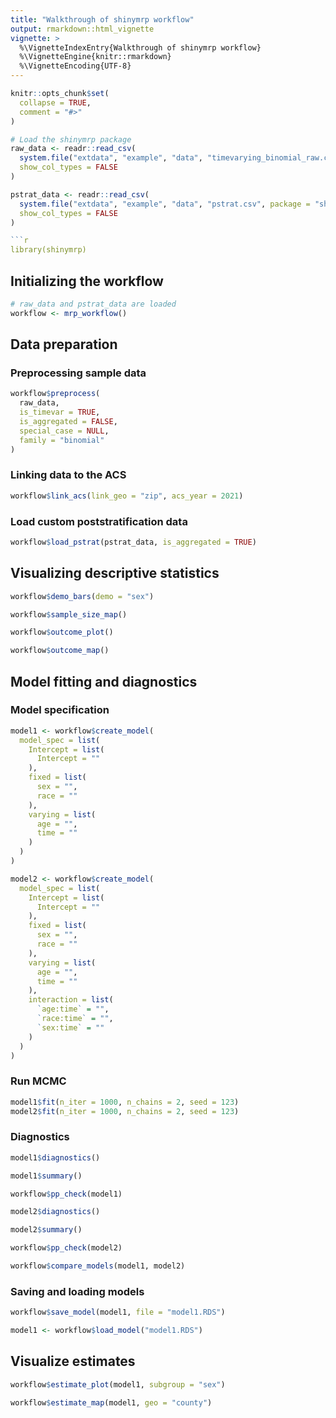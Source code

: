 ```yaml
---
title: "Walkthrough of shinymrp workflow"
output: rmarkdown::html_vignette
vignette: >
  %\VignetteIndexEntry{Walkthrough of shinymrp workflow}
  %\VignetteEngine{knitr::rmarkdown}
  %\VignetteEncoding{UTF-8}
---
```


```r
knitr::opts_chunk$set(
  collapse = TRUE,
  comment = "#>"
)
```

```r
# Load the shinymrp package
raw_data <- readr::read_csv(
  system.file("extdata", "example", "data", "timevarying_binomial_raw.csv", package = "shinymrp"),
  show_col_types = FALSE
)

pstrat_data <- readr::read_csv(
  system.file("extdata", "example", "data", "pstrat.csv", package = "shinymrp"),
  show_col_types = FALSE
)

```r
library(shinymrp)
```

## Initializing the workflow

```r
# raw_data and pstrat_data are loaded
workflow <- mrp_workflow()
```

## Data preparation

### Preprocessing sample data

```r
workflow$preprocess(
  raw_data,
  is_timevar = TRUE,
  is_aggregated = FALSE,
  special_case = NULL,
  family = "binomial"
)
```

### Linking data to the ACS
```r
workflow$link_acs(link_geo = "zip", acs_year = 2021)
```

### Load custom poststratification data
```r
workflow$load_pstrat(pstrat_data, is_aggregated = TRUE)
```

## Visualizing descriptive statistics

```r
workflow$demo_bars(demo = "sex")
```

```r
workflow$sample_size_map()
```

```r
workflow$outcome_plot()
```

```r
workflow$outcome_map()
```

## Model fitting and diagnostics


### Model specification

```r
model1 <- workflow$create_model(
  model_spec = list(
    Intercept = list(
      Intercept = ""
    ),
    fixed = list(
      sex = "",
      race = ""
    ),
    varying = list(
      age = "",
      time = ""
    )
  )
)
```

```r
model2 <- workflow$create_model(
  model_spec = list(
    Intercept = list(
      Intercept = ""
    ),
    fixed = list(
      sex = "",
      race = ""
    ),
    varying = list(
      age = "",
      time = ""
    ),
    interaction = list(
      `age:time` = "",
      `race:time` = "",
      `sex:time` = ""
    )
  )
)
```

### Run MCMC

```r
model1$fit(n_iter = 1000, n_chains = 2, seed = 123)
model2$fit(n_iter = 1000, n_chains = 2, seed = 123)
```

### Diagnostics

```r
model1$diagnostics()
```

```r
model1$summary()
```

```r
workflow$pp_check(model1)
```

```r
model2$diagnostics()
```

```r
model2$summary()
```

```r
workflow$pp_check(model2)
```

```r
workflow$compare_models(model1, model2)
```

### Saving and loading models

```r
workflow$save_model(model1, file = "model1.RDS")
```

```r
model1 <- workflow$load_model("model1.RDS")
```


## Visualize estimates

```r
workflow$estimate_plot(model1, subgroup = "sex")
```

```r
workflow$estimate_map(model1, geo = "county")
```
